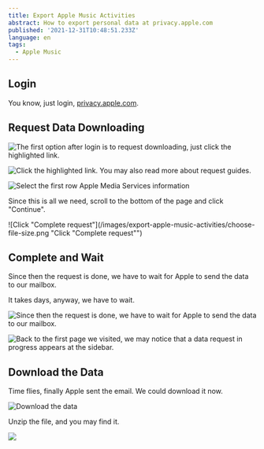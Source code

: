 ```yaml
---
title: Export Apple Music Activities
abstract: How to export personal data at privacy.apple.com
published: '2021-12-31T10:48:51.233Z'
language: en
tags:
  - Apple Music
---
```


<ImgShadow />

## Login

You know, just login, [privacy.apple.com](https://privacy.apple.com).

## Request Data Downloading

![The first option after login is to request downloading, just click the highlighted link.](/images/export-apple-music-activities/request-downloading.jpeg "The first option after login is to request downloading, just click the highlighted link.")

![Click the highlighted link. You may also read more about request guides.](/images/export-apple-music-activities/request-downloading-2.jpeg "Click the highlighted link. You may also read more about request guides.")

![Select the first row Apple Media Services information](/images/export-apple-music-activities/select-media-information.png "Select the first row Apple Media Services information")

Since this is all we need, scroll to the bottom of the page and click "Continue".

![Click "Complete request"](/images/export-apple-music-activities/choose-file-size.png "Click "Complete request"")

## Complete and Wait

Since then the request is done, we have to wait for Apple to send the data to our mailbox.

It takes days, anyway, we have to wait.

![Since then the request is done, we have to wait for Apple to send the data to our mailbox.](/images/export-apple-music-activities/complete-and-wait.jpeg "Since then the request is done, we have to wait for Apple to send the data to our mailbox.")

![Back to the first page we visited, we may notice that a data request in progress appears at the sidebar.](/images/export-apple-music-activities/request-in-progress.png "Back to the first page we visited, we may notice that a data request in progress appears at the sidebar.")

## Download the Data

Time flies, finally Apple sent the email. We could download it now.

![Download the data](/images/export-apple-music-activities/download-data.png "Download the data")

Unzip the file, and you may find it.

![](/images/export-apple-music-activities/file-path.png)

